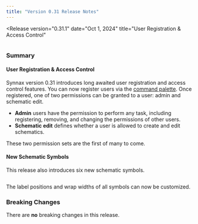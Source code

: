 ```yaml
---
title: "Version 0.31 Release Notes"
---
```



<Release 
    version="0.31.1" 
    date="Oct 1, 2024" 
    title="User Registration & Access Control"
>

<Diagram preview>
  <Image client:only="react" id="releases/0-31-0/thumbnail" />
</Diagram>

### Summary

#### User Registration & Access Control

Synnax version 0.31 introduces long awaited user registration and access control
features. You can now register users via the
[command palette](/reference/console/ui-overview#search-and-command-palette). Once
registered, one of two permissions can be granted to a user: admin and schematic edit.

- **Admin** users have the permission to perform any task, including registering,
  removing, and changing the permissions of other users.
- **Schematic edit** defines whether a user is allowed to create and edit schematics.

These two permission sets are the first of many to come.

#### New Schematic Symbols

This release also introduces six new schematic symbols.

<Image client:only="react" id="releases/0-31-0/new-symbols" />

The label positions and wrap widths of all symbols can now be customized.

### Breaking Changes

There are **no** breaking changes in this release.

</Release>
